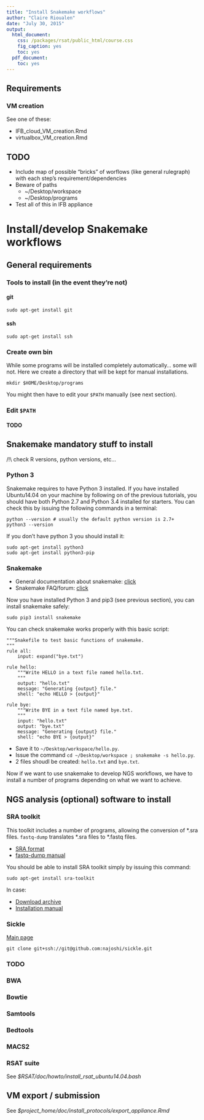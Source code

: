 ```yaml
---
title: "Install Snakemake workflows"
author: "Claire Rioualen"
date: "July 30, 2015"
output:
  html_document:
    css: /packages/rsat/public_html/course.css
    fig_caption: yes
    toc: yes
  pdf_document:
    toc: yes
---
```


## Requirements

### VM creation

See one of these:

* IFB_cloud_VM_creation.Rmd
* virtualbox_VM_creation.Rmd

## TODO

* Include map of possible "bricks" of worflows (like general rulegraph) with each step's requirement/dependencies
* Beware of paths
    - ~/Desktop/workspace
    - ~/Desktop/programs
* Test all of this in IFB appliance

# Install/develop Snakemake workflows

## General requirements 

### Tools to install (in the event they're not)

#### git

```
sudo apt-get install git
```
#### ssh
```
sudo apt-get install ssh
```

### Create own bin

While some programs will be installed completely automatically... some will not. Here we create a directory that will be kept for manual installations. 
```
mkdir $HOME/Desktop/programs
```
You might then have to edit your `$PATH` manually (see next section).

### Edit `$PATH`

#### TODO


## Snakemake **mandatory** stuff to install

/!\\ check R versions, python versions, etc...

### Python 3

Snakemake requires to have Python 3 installed. If you have installed Ubuntu14.04 on your machine by following on of the previous tutorials, you should have both Python 2.7 and Python 3.4 installed for starters. You can check this by issuing the following commands in a terminal: 
```
python --version # usually the default python version is 2.7+
python3 --version
```
If you don't have python 3 you should install it:
```
sudo apt-get install python3
sudo apt-get install python3-pip
```

### Snakemake

* General documentation about snakemake: [click](https://bitbucket.org/johanneskoester/snakemake/wiki/Documentation)
* Snakemake FAQ/forum: [click](https://groups.google.com/forum/#!forum/snakemake)

Now you have installed Python 3 and pip3 (see previous section), you can install snakemake safely:
```
sudo pip3 install snakemake
```
You can check snakemake works properly with this basic script:
```
"""Snakefile to test basic functions of snakemake.
"""
rule all:
	input: expand("bye.txt")

rule hello:
	"""Write HELLO in a text file named hello.txt.
	"""
	output: "hello.txt"
	message: "Generating {output} file."
	shell: "echo HELLO > {output}"

rule bye:
	"""Write BYE in a text file named bye.txt.
	"""
	input: "hello.txt"
	output: "bye.txt"
	message: "Generating {output} file."
	shell: "echo BYE > {output}"
```
* Save it to `~/Desktop/workspace/hello.py`.
* Issue the command `cd ~/Desktop/workspace ; snakemake -s hello.py`.
* 2 files shoudl be created: `hello.txt` and `bye.txt`.

Now if we want to use snakemake to develop NGS workflows, we have to install a number of programs depending on what we want to achieve.

## NGS analysis (optional) software to install

### SRA toolkit

This toolkit includes a number of programs, allowing the conversion of \*.sra files. `fastq-dump` translates \*.sra files to \*.fastq files.

* [SRA format](http://www.ncbi.nlm.nih.gov/Traces/sra/)
* [fastq-dump manual](http://www.ncbi.nlm.nih.gov/Traces/sra/sra.cgi?view=toolkit_doc&f=fastq-dump)

You should be able to install SRA toolkit simply by issuing this command:
```
sudo apt-get install sra-toolkit
```

In case:

* [Download archive](http://www.ncbi.nlm.nih.gov/Traces/sra/sra.cgi?view=software)
* [Installation manual](http://www.ncbi.nlm.nih.gov/Traces/sra/sra.cgi?view=toolkit_doc&f=std)

### Sickle

[Main page](https://github.com/najoshi/sickle)

```
git clone git+ssh://git@github.com:najoshi/sickle.git
```

### TODO



### BWA

### Bowtie

### Samtools

### Bedtools

### MACS2

### RSAT suite

See *$RSAT/doc/howto/install_rsat_ubuntu14.04.bash*


## VM export / submission 

See *$project_home/doc/install_protocols/export_appliance.Rmd*

